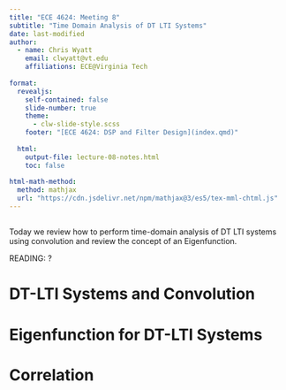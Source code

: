 ```yaml
---
title: "ECE 4624: Meeting 8"
subtitle: "Time Domain Analysis of DT LTI Systems"
date: last-modified
author:
  - name: Chris Wyatt
    email: clwyatt@vt.edu
    affiliations: ECE@Virginia Tech
    
format: 
  revealjs:
    self-contained: false
    slide-number: true
    theme: 
      - clw-slide-style.scss
    footer: "[ECE 4624: DSP and Filter Design](index.qmd)"
    
  html:
    output-file: lecture-08-notes.html
    toc: false
    
html-math-method:
  method: mathjax
  url: "https://cdn.jsdelivr.net/npm/mathjax@3/es5/tex-mml-chtml.js"    
---
```


##

Today we review how to perform time-domain analysis of DT LTI systems using convolution and review the concept of an Eigenfunction.

READING: ?


# DT-LTI Systems and Convolution

# Eigenfunction for DT-LTI Systems

# Correlation
